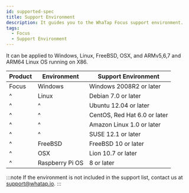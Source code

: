 ```yaml
---
id: supported-spec
title: Support Environment
description: It guides you to the WhaTap Focus support environment.
tags:
  - Focus
  - Support Environment
---
```


It can be applied to Windows, Linux, FreeBSD, OSX, and ARMv5,6,7 and ARM64 Linux OS running on X86. 

| Product | Environment     | Support Environment          |
| ------- | --------------- | ---------------------------- |
| Focus   | Windows         | Windows 2008R2 or later      |
| ^       | Linux           | Debian 7.0 or later          |
| ^       | ^               | Ubuntu 12.04 or later        |
| ^       | ^               | CentOS, Red Hat 6.0 or later |
| ^       | ^               | Amazon Linux 1.0 or later    |
| ^       | ^               | SUSE 12.1 or later           |
| ^       | FreeBSD         | FreeBSD 10 or later          |
| ^       | OSX             | Lion 10.7 or later           |
| ^       | Raspberry Pi OS | 8 or later                   |

:::note
If the environment is not included in the support list, contact us at support@whatap.io.
:::

